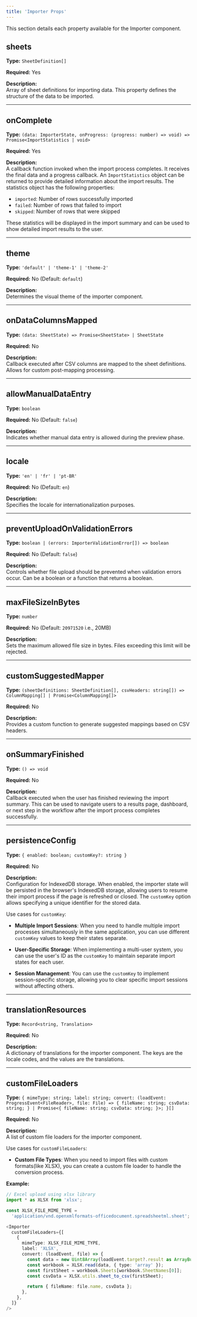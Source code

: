 ```yaml
---
title: 'Importer Props'
---
```


This section details each property available for the Importer component.

## sheets

**Type:** `SheetDefinition[]`

**Required:** Yes

**Description:**  
Array of sheet definitions for importing data. This property defines the structure of the data to be imported.

---

## onComplete

**Type:** `(data: ImporterState, onProgress: (progress: number) => void) => Promise<ImportStatistics | void>`

**Required:** Yes

**Description:**  
A callback function invoked when the import process completes. It receives the final data and a progress callback.
An `ImportStatistics` object can be returned to provide detailed information about the import results. The statistics object has the following properties:

- `imported`: Number of rows successfully imported
- `failed`: Number of rows that failed to import
- `skipped`: Number of rows that were skipped

These statistics will be displayed in the import summary and can be used to show detailed import results to the user.

---

## theme

**Type:** `'default' | 'theme-1' | 'theme-2'`

**Required:** No (Default: `default`)

**Description:**  
Determines the visual theme of the importer component.

---

## onDataColumnsMapped

**Type:** `(data: SheetState) => Promise<SheetState> | SheetState`

**Required:** No

**Description:**  
Callback executed after CSV columns are mapped to the sheet definitions. Allows for custom post-mapping processing.

---

## allowManualDataEntry

**Type:** `boolean`

**Required:** No (Default: `false`)

**Description:**  
Indicates whether manual data entry is allowed during the preview phase.

---

## locale

**Type:** `'en' | 'fr' | 'pt-BR'`

**Required:** No (Default: `en`)

**Description:**  
Specifies the locale for internationalization purposes.

---

## preventUploadOnValidationErrors

**Type:** `boolean | (errors: ImporterValidationError[]) => boolean`

**Required:** No (Default: `false`)

**Description:**  
Controls whether file upload should be prevented when validation errors occur. Can be a boolean or a function that returns a boolean.

---

## maxFileSizeInBytes

**Type:** `number`

**Required:** No (Default: `20971520` i.e., 20MB)

**Description:**  
Sets the maximum allowed file size in bytes. Files exceeding this limit will be rejected.

---

## customSuggestedMapper

**Type:** `(sheetDefinitions: SheetDefinition[], csvHeaders: string[]) => ColumnMapping[] | Promise<ColumnMapping[]>`

**Required:** No

**Description:**  
Provides a custom function to generate suggested mappings based on CSV headers.

---

## onSummaryFinished

**Type:** `() => void`

**Required:** No

**Description:**  
Callback executed when the user has finished reviewing the import summary. This can be used to navigate users to a results page, dashboard, or next step in the workflow after the import process completes successfully.

---

## persistenceConfig

**Type:** `{ enabled: boolean; customKey?: string }`

**Required:** No

**Description:**  
Configuration for IndexedDB storage. When enabled, the importer state will be persisted in the browser's IndexedDB storage, allowing users to resume their import process if the page is refreshed or closed. The `customKey` option allows specifying a unique identifier for the stored data.

Use cases for `customKey`:

- **Multiple Import Sessions**: When you need to handle multiple import processes simultaneously in the same application, you can use different `customKey` values to keep their states separate.

- **User-Specific Storage**: When implementing a multi-user system, you can use the user's ID as the `customKey` to maintain separate import states for each user.

- **Session Management**: You can use the `customKey` to implement session-specific storage, allowing you to clear specific import sessions without affecting others.

---

## translationResources

**Type:** `Record<string, Translation>`

**Required:** No

**Description:**  
A dictionary of translations for the importer component. The keys are the locale codes, and the values are the translations.

---

## customFileLoaders

**Type:** `{ mimeType: string; label: string; convert: (loadEvent: ProgressEvent<FileReader>, file: File) => { fileName: string; csvData: string; } | Promise<{ fileName: string; csvData: string; }>; }[]`

**Required:** No

**Description:**  
A list of custom file loaders for the importer component.

Use cases for `customFileLoaders`:

- **Custom File Types**: When you need to import files with custom formats(like XLSX), you can create a custom file loader to handle the conversion process.

**Example:**

```typescript
// Excel upload using xlsx library
import * as XLSX from 'xlsx';

const XLSX_FILE_MIME_TYPE =
  'application/vnd.openxmlformats-officedocument.spreadsheetml.sheet';

<Importer
  customFileLoaders={[
    {
      mimeType: XLSX_FILE_MIME_TYPE,
      label: 'XLSX',
      convert: (loadEvent, file) => {
        const data = new Uint8Array(loadEvent.target?.result as ArrayBuffer);
        const workbook = XLSX.read(data, { type: 'array' });
        const firstSheet = workbook.Sheets[workbook.SheetNames[0]];
        const csvData = XLSX.utils.sheet_to_csv(firstSheet);   

        return { fileName: file.name, csvData };
      },
    },
  ]}
/>
```